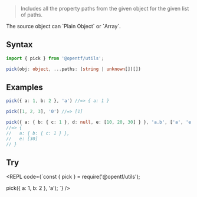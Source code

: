 
> Includes all the property paths from the given object for the given list of paths.

<Callout type="info">
The source object can `Plain Object` or `Array`.
</Callout>

## Syntax

```ts
import { pick } from '@opentf/utils';

pick(obj: object, ...paths: (string | unknown[])[])
```

## Examples

```ts
pick({ a: 1, b: 2 }, 'a') //=> { a: 1 }

pick([1, 2, 3], '0') //=> [1]

pick({ a: { b: { c: 1 }, d: null, e: [10, 20, 30] } }, 'a.b', ['a', 'e', '2'])
//=> {
//   a: { b: { c: 1 } },
//   e: [30] 
// }
```
## Try

<REPL code={`const { pick } = require('@opentf/utils');

pick({ a: 1, b: 2 }, 'a');
`} />